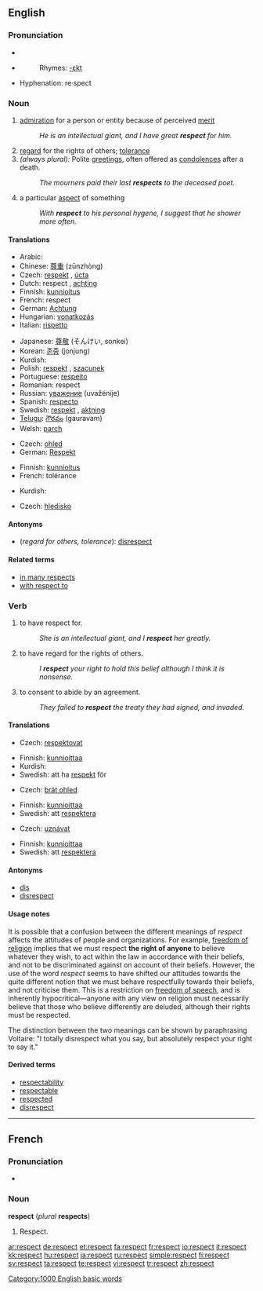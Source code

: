{{wikipedia|Respect (disambiguation)}}
==English==

{{rank|greatest|property|started|742|respect|that's|Christian|food}}

===Pronunciation===
*{{IPA|/ɹɪˈspɛkt/}}
*{{audio|en-us-respects.ogg|Audio (US)}}
*:Rhymes: [[Rhymes:English:-ɛkt|-ɛkt]]
*Hyphenation: re·spect

===Noun===
{{en-noun|-}}

# [[admiration]] for a person or entity because of perceived [[merit]]
#:''He is an intellectual giant, and I have great '''respect''' for him.''
# [[regard]] for the rights of others; [[tolerance]]
# ''(always plural):'' Polite [[greetings]], often offered as [[condolences]] after a death.
#:''The mourners paid their last '''respects''' to the deceased poet.''
# a particular [[aspect]] of something
#:''With '''respect''' to his personal hygene, I suggest that he shower more often.''

====Translations====
{{trans-top|admiration for a person or entity because of perceived merit}}
*Arabic: {{ARchar|[[احترم]]}} {{IPAchar|(eħirám)}}
*Chinese: [[尊重]] (zūnzhòng)
*Czech: [[respekt]] {{m}}, [[úcta]] {{f}}
*Dutch: respect {{m}}, [[achting]] {{f}}
*Finnish: [[kunnioitus]]
*French: respect {{m}}
*German: [[Achtung]] {{f}}
*Hungarian: [[vonatkozás]]
*Italian: [[rispetto]] {{m}}
{{trans-mid}}
*Japanese: [[尊敬]] (そんけい, sonkei)
*Korean: [[존중]] (jonjung)
*Kurdish: {{KUchar|[[ڕێز]]}}
*Polish: [[respekt]] {{m}}, [[szacunek]] {{m}}
*Portuguese: [[respeito]] {{m}}
*Romanian: respect
*Russian: [[уважение]] (uvažénije) {{n}}
*Spanish: [[respecto]] {{m}}
*Swedish: [[respekt]] {{c}}, [[aktning]] {{c}}
*[[Telugu]]: [[గౌరవం]] (gauravam)
*Welsh: [[parch]] {{m}}
{{trans-bottom}}

{{trans-top|tolerance}}
*Czech: [[ohled]] {{m}}
*German: [[Respekt]] {{m}}
{{trans-mid}}
*Finnish: [[kunnioitus]]
*French: tolérance
{{trans-bottom}}

{{trans-top|Polite greetings}}
{{trans-mid}}
*Kurdish: {{KUchar|[[ڕێزوسڵاو]]}}
{{trans-bottom}}

{{trans-top|a particular aspect of something}}
*Czech: [[hledisko]] {{n}}
{{trans-mid}}
{{trans-bottom}}

====Antonyms====
*(''regard for others, tolerance''): [[disrespect]]

====Related terms====
*[[in many respects]]
*[[with respect to]]

===Verb===
{{en-verb}}

# to have respect for.
#:''She is an intellectual giant, and I '''respect''' her greatly.''
# to have regard for the rights of others.
#:''I '''respect''' your right to hold this belief although I think it is nonsense.''
# to consent to abide by an agreement.
#:''They failed to '''respect''' the treaty they had signed, and invaded.''

====Translations====
{{trans-top|to have respect for}}
*Czech: [[respektovat]]
{{trans-mid}}
*Finnish: [[kunnioittaa]]
*Kurdish: {{KUchar|[[ڕێز گرتن]]}}
*Swedish: att ha [[respekt]] för
{{trans-bottom}}

{{trans-top|to have regard for the rights of others}}
*Czech: [[brát ohled]]
{{trans-mid}}
*Finnish: [[kunnioittaa]]
*Swedish: att [[respektera]]
{{trans-bottom}}

{{trans-top|to consent to abide by an agreement}}
*Czech: [[uznávat]]
{{trans-mid}}
*Finnish: [[kunnioittaa]]
*Swedish: att [[respektera]]
{{trans-bottom}}

====Antonyms====
*[[dis]]<!-- or can it also be spelled "diss"? -->
*[[disrespect]]

====Usage notes====
It is possible that a confusion between the different meanings of ''respect'' affects the attitudes of people and organizations. For example, [[freedom of religion]] implies that we must respect '''the right of anyone''' to believe whatever they wish, to act within the law in accordance with their beliefs, and not to be discriminated against on account of their beliefs. However, the use of the word ''respect'' seems to have shifted our attitudes towards the quite different notion that we must behave respectfully towards their beliefs, and not criticise them. This is a restriction on [[freedom of speech]], and is inherently hypocritical&mdash;anyone with any view on religion must necessarily believe that those who believe differently are deluded, although their rights must be respected.

The distinction between the two meanings can be shown by paraphrasing Voltaire: "I totally disrespect what you say, but absolutely respect your right to say it."

====Derived terms====
*[[respectability]]
*[[respectable]]
*[[respected]]
*[[disrespect]]

[[Category:1000 English basic words]]

----

==French==

===Pronunciation===
*{{audio|Fr-Respect-fr-Paris.ogg|Audio (FR)}}

===Noun===
'''respect''' {{m}} (''plural'' '''respects''')

# Respect.

[[ar:respect]]
[[de:respect]]
[[et:respect]]
[[fa:respect]]
[[fr:respect]]
[[io:respect]]
[[it:respect]]
[[kk:respect]]
[[hu:respect]]
[[ja:respect]]
[[ru:respect]]
[[simple:respect]]
[[fi:respect]]
[[sv:respect]]
[[ta:respect]]
[[te:respect]]
[[vi:respect]]
[[tr:respect]]
[[zh:respect]]